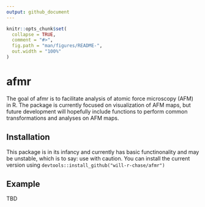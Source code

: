 ```yaml
---
output: github_document
---
```


<!-- README.md is generated from README.Rmd. Please edit that file -->

```r
knitr::opts_chunk$set(
  collapse = TRUE,
  comment = "#>",
  fig.path = "man/figures/README-",
  out.width = "100%"
)
```
# afmr

The goal of afmr is to facilitate analysis of atomic force microscopy (AFM) in R. The package is currently focused on visualization of AFM maps, but future development will hopefully include functions to perform common transformations and analyses on AFM maps. 

## Installation

This package is in its infancy and currently has basic functinonality and may be unstable, which is to say: use with caution. 
You can install the current version using `devtools::install_github("will-r-chase/afmr")`

## Example

TBD

